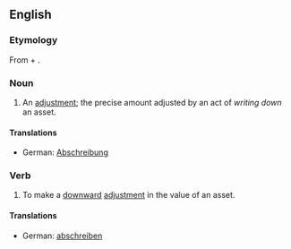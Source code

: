 ==English==

===Etymology===
From {{term|write}} + {{term|down}}.

===Noun===
{{en-noun}}

# {{finance|jargon}} An [[adjustment]]; the precise amount adjusted by an act of ''writing down'' an asset.

====Translations====
{{trans-top|adjustment; precise amount adjusted by an act of writing down an asset}}
*German: [[Abschreibung]] {{f}}
{{trans-mid}}
{{trans-bottom}}

===Verb===
{{en-verb|writes down|writing down|wrote down}}

# {{finance|jargon}} To make a [[downward]] [[adjustment]] in the value of an asset.

====Translations====
{{trans-top|to make a downward adjustment in the value of an asset}}
*German: [[abschreiben]]
{{trans-mid}}
{{trans-bottom}}